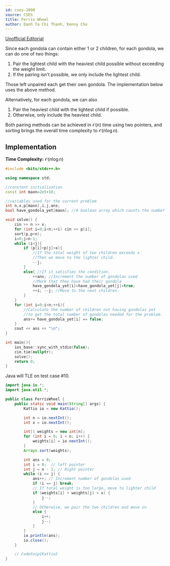 ```yaml
---
id: cses-1090
source: CSES
title: Ferris Wheel
author: Danh Ta Chi Thanh, Kenny Cho
---
```


[Unofficial Editorial](https://codeforces.com/blog/entry/83295)

Since each gondola can contain either 1 or 2 children, for each gondola, we can
do one of two things:

1. Pair the lightest child with the heaviest child possible without exceeding
   the weight limit.
2. If the pairing isn't possible, we only include the lightest child.

Those left unpaired each get their own gondola. The implementation below uses
the above method.

Alternatively, for each gondola, we can also

1. Pair the heaviest child with the lightest child if possible.
2. Otherwise, only include the heaviest child.

Both pairing methods can be achieved in $\mathcal{O}(n)$ time using two
pointers, and sorting brings the overall time complexity to 
$\mathcal{O}(n\log n)$.

## Implementation

**Time Complexity:** $\mathcal{O}(n\log n)$

<LanguageSection>

<CPPSection>

```cpp
#include <bits/stdc++.h>

using namespace std;

//constant initialization
const int maxn=2e5+10;

//variables used for the current problem
int n,x,p[maxn],i,j,ans;
bool have_gondola_yet[maxn]; //A boolean array which counts the number of children who have had their own bondola

void solve() {
	cin >> n >> x;
	for (int i=0;i<n;++i) cin >> p[i];
	sort(p,p+n);
	i=0;j=n-1;
	while (i<j){
		if (p[i]+p[j]>x){
			//If the total weight of two children exceeds x
			//Then we move to the lighter child.
			--j;
		}
		else{ //If it satisfies the condition.
			++ans; //Increment the number of gondolas used
			//Mark that they have had their gondola
			have_gondola_yet[i]=have_gondola_yet[j]=true;
			++i; --j; //Move to the next children.
		}
	}
	for (int i=0;i<n;++i){
		//Calculate the number of children not having gondolas yet
		//to get the total number of gondolas needed for the problem.
		ans+= have_gondola_yet[i] == false;
	}
	cout << ans << "\n";
}

int main(){
	ios_base::sync_with_stdio(false);
	cin.tie(nullptr);
	solve();
	return 0;
}
```

</CPPSection>

<JavaSection>

<Warning>
Java will TLE on test case #10.
</Warning>

```java
import java.io.*;
import java.util.*;

public class FerrisWheel {
    public static void main(String[] args) {
        Kattio io = new Kattio();

        int n = io.nextInt();
        int x = io.nextInt();

        int[] weights = new int[n];
        for (int i = 0; i < n; i++) {
            weights[i] = io.nextInt();
        }
        Arrays.sort(weights);

        int ans = 0;
        int i = 0;  // left pointer
        int j = n - 1; // Right pointer
        while (i <= j) {
            ans++; // Increment number of gondolas used
            if (i == j) break;
            // If total weight is too large, move to lighter child
            if (weights[i] + weights[j] > x) {
                j--;
            }
            // Otherwise, we pair the two children and move on
            else {
                i++;
                j--;
            }
        }
        io.println(ans);
        io.close();
    }

    // CodeSnip{Kattio}
}
```

</JavaSection>

</LanguageSection>
